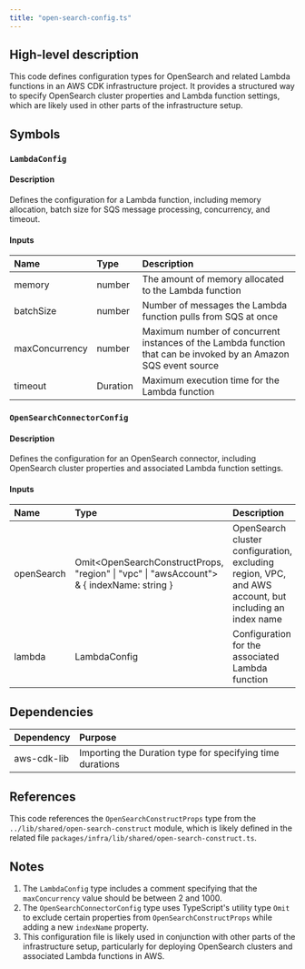 ```yaml
---
title: "open-search-config.ts"
---
```


## High-level description
This code defines configuration types for OpenSearch and related Lambda functions in an AWS CDK infrastructure project. It provides a structured way to specify OpenSearch cluster properties and Lambda function settings, which are likely used in other parts of the infrastructure setup.

## Symbols

### `LambdaConfig`
#### Description
Defines the configuration for a Lambda function, including memory allocation, batch size for SQS message processing, concurrency, and timeout.

#### Inputs
| Name | Type | Description |
|:-----|:-----|:------------|
| memory | number | The amount of memory allocated to the Lambda function |
| batchSize | number | Number of messages the Lambda function pulls from SQS at once |
| maxConcurrency | number | Maximum number of concurrent instances of the Lambda function that can be invoked by an Amazon SQS event source |
| timeout | Duration | Maximum execution time for the Lambda function |

### `OpenSearchConnectorConfig`
#### Description
Defines the configuration for an OpenSearch connector, including OpenSearch cluster properties and associated Lambda function settings.

#### Inputs
| Name | Type | Description |
|:-----|:-----|:------------|
| openSearch | Omit&lt;OpenSearchConstructProps, "region" \| "vpc" \| "awsAccount"&gt; & { indexName: string } | OpenSearch cluster configuration, excluding region, VPC, and AWS account, but including an index name |
| lambda | LambdaConfig | Configuration for the associated Lambda function |

## Dependencies
| Dependency | Purpose |
|:-----------|:--------|
| aws-cdk-lib | Importing the Duration type for specifying time durations |

## References
This code references the `OpenSearchConstructProps` type from the `../lib/shared/open-search-construct` module, which is likely defined in the related file `packages/infra/lib/shared/open-search-construct.ts`.

## Notes
1. The `LambdaConfig` type includes a comment specifying that the `maxConcurrency` value should be between 2 and 1000.
2. The `OpenSearchConnectorConfig` type uses TypeScript's utility type `Omit` to exclude certain properties from `OpenSearchConstructProps` while adding a new `indexName` property.
3. This configuration file is likely used in conjunction with other parts of the infrastructure setup, particularly for deploying OpenSearch clusters and associated Lambda functions in AWS.